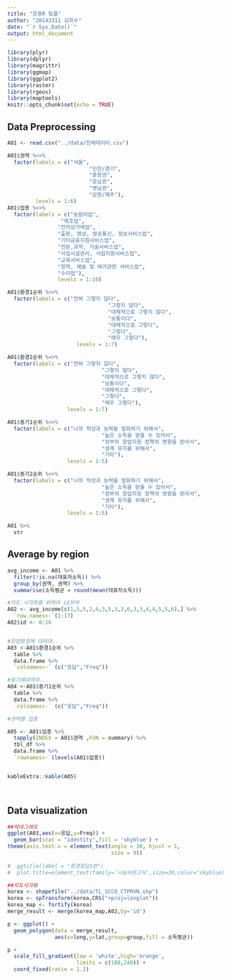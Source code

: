 ```yaml
---
title: "응용R 팀플"
author: "20143311 김희수"
date: "`r Sys.Date()`"
output: html_document
---
```


```r
library(plyr)
library(dplyr)
library(magrittr)
library(ggmap)
library(ggplot2)
library(raster)
library(rgeos)
library(maptools)
knitr::opts_chunk$set(echo = TRUE)
```

## Data Preprocessing

```r

A01 <- read.csv("../data/전체데이터.csv")

A01$권역 %<>%
  factor(labels = c("서울",
                          "인천/경기",
                          "충청권",
                          "호남권",
                          "영남권",
                          "강원/제주"),
         levels = 1:6)
A01$업종 %<>%
  factor(labels = c("농림어업",
                 "제조업",
                "전자상거래업",
                "출판, 영상, 방송통신, 정보서비스업",
                "기타금융지원서비스업",
                "전문,과학, 기술서비스업",
                "사업시설관리, 사업지원서비스업",
                "교육서비스업",
                "창작, 예술 및 여가관련 서비스업",
                "수리업"),
                levels = 1:10)

A01$환경1순위 %<>%
  factor(labels = c("전혀 그렇지 않다",
                                "그렇지 않다",
                                "대체적으로 그렇지 않다",
                                "보통이다",
                                "대체적으로 그렇다",
                                "그렇다",
                                "매우 그렇다"),
                      levels = 1:7)

A01$환경2순위 %<>%
  factor(labels = c("전혀 그렇지 않다",
                              "그렇지 않다",
                              "대체적으로 그렇지 않다",
                              "보통이다",
                              "대체적으로 그렇다",
                              "그렇다",
                              "매우 그렇다"),
                   levels = 1:7)

A01$동기1순위 %<>%
  factor(labels = c("나의 적성과 능력을 발휘하기 위해서",
                              "높은 소득을 얻을 수 있어서",
                              "정부의 창업지원 정책의 영향을 받아서",
                              "생계 유지를 위해서",
                              "기타"),
                   levels = 1:5)

A01$동기2순위 %<>% 
  factor(labels = c("나의 적성과 능력을 발휘하기 위해서",
                              "높은 소득을 얻을 수 있어서",
                              "정부의 창업지원 정책의 영향을 받아서",
                              "생계 유지를 위해서",
                              "기타"),
                   levels = 1:5)

A01 %>%
  str
```

## Average by region 

```r

avg_income <- A01 %>%
  filter(!is.na(대표자소득)) %>%
  group_by(권역, 권역) %>%
  summarise(소득평균 = round(mean(대표자소득)))

#지도 시각화를 위하여 id부여
A02 <- avg_income[c(1,5,5,2,4,3,5,3,2,6,3,3,4,4,5,5,6),] %>%
  `row.names<-`(1:17) 
A02$id <- 0:16


#창업환경에 대하여..
A03 <-A01$환경1순위 %>%
  table %>%
  data.frame %>%
  `colnames<-` (c("응답","Freq"))

#동기에대하여...
A04 <-A01$동기1순위 %>%
  table %>%
  data.frame %>%
  `colnames<-` (c("응답","Freq"))

#권역별 업종

A05 <- A01$업종 %>%
  tapply(INDEX = A01$권역 ,FUN = summary) %>%
  tbl_df %>%
  data.frame %>%
  `rownames<-`(levels(A01$업종))


kableExtra::kable(A05)




```

## Data visualization

```r
##막대그래프
ggplot(A03,aes(x=응답,y=Freq)) +
  geom_bar(stat = "identity",fill = 'skyblue') +
theme(axis.text.x = element_text(angle = 30, hjust = 1,
                                 size = 9))
      
#  ggtitle(label = "환경응답1번") 
#  plot.title=element_text(family='나눔바른고딕',size=30,color="skyblue)

##지도시각화
korea <- shapefile("../data/TL_SCCO_CTPRVN.shp")
korea <- spTransform(korea,CRS("+proj=longlat"))
korea_map <- fortify(korea)
merge_result <- merge(korea_map,A02,by='id')

p <- ggplot() +
  geom_polygon(data = merge_result,
               aes(x=long,y=lat,group=group,fill = 소득평균))

p + 
  scale_fill_gradient(low = 'white',high='orange',
                      limits = c(180,240)) +
  coord_fixed(ratio = 1.2)

```

